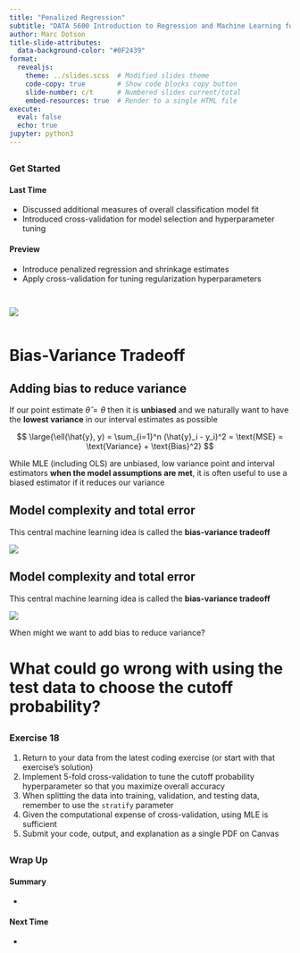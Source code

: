 ```yaml
---
title: "Penalized Regression"
subtitle: "DATA 5600 Introduction to Regression and Machine Learning for Analytics"
author: Marc Dotson
title-slide-attributes:
  data-background-color: "#0F2439"
format: 
  revealjs:
    theme: ../slides.scss  # Modified slides theme
    code-copy: true        # Show code blocks copy button
    slide-number: c/t      # Numbered slides current/total
    embed-resources: true  # Render to a single HTML file
execute:
  eval: false
  echo: true
jupyter: python3
---
```


## {background-color="#288DC2"}

### Get Started {.permanent-marker-font}

#### Last Time

- Discussed additional measures of overall classification model fit
- Introduced cross-validation for model selection and hyperparameter tuning

#### Preview

- Introduce penalized regression and shrinkage estimates
- Apply cross-validation for tuning regularization hyperparameters

## {background-color="#D1CBBD"}

::: {.columns .v-center}
![](../../figures/workflow_fit-evaluate.png){fig-align="center"}
:::

# Bias-Variance Tradeoff

## Adding bias to reduce variance

If our point estimate $\hat{\theta} = \theta$ then it is **unbiased** [and we naturally want to have the **lowest variance** in our interval estimates as possible]{.fragment}

::: {.fragment}
$$
\large{\ell(\hat{y}, y) = \sum_{i=1}^n (\hat{y}_i - y_i)^2 = \text{MSE} = \text{Variance} + \text{Bias}^2}
$$
:::

::: {.fragment}
While MLE (including OLS) are unbiased, low variance point and interval estimators **when the model assumptions are met**, it is often useful to use a biased estimator if it reduces our variance
:::

## Model complexity and total error

This central machine learning idea is called the **bias-variance tradeoff**

![](../../figures/bias-variance-01.png){fig-align="center"}

## Model complexity and total error {visibility="uncounted"}

This central machine learning idea is called the **bias-variance tradeoff**

![](../../figures/bias-variance-02.png){fig-align="center"}

::: {.fragment}
When might we want to add bias to reduce variance?
:::

# What could go wrong with using the test data to choose the cutoff probability? {background-color="#006242"}






## {background-color="#006242"}

### Exercise 18 {.lato-font}

1. Return to your data from the latest coding exercise (or start with that exercise's solution)
2. Implement 5-fold cross-validation to tune the cutoff probability hyperparameter so that you maximize overall accuracy
3. When splitting the data into training, validation, and testing data, remember to use the `stratify` parameter
4. Given the computational expense of cross-validation, using MLE is sufficient
5. Submit your code, output, and explanation as a single PDF on Canvas

## {background-color="#288DC2"}

### Wrap Up {.permanent-marker-font}

#### Summary

- 

#### Next Time

- 

